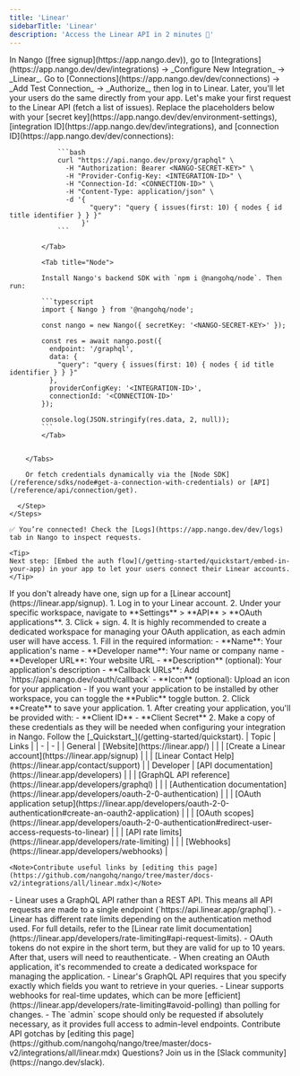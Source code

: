 ```yaml
---
title: 'Linear'
sidebarTitle: 'Linear'
description: 'Access the Linear API in 2 minutes 💨'
---
```


<Tabs>
  <Tab title="🚀 Quickstart">
    <Steps>
      <Step title="Create an integration">
        In Nango ([free signup](https://app.nango.dev)), go to [Integrations](https://app.nango.dev/dev/integrations) -> _Configure New Integration_ -> _Linear_.
      </Step>
      <Step title="Authorize Linear">
        Go to [Connections](https://app.nango.dev/dev/connections) -> _Add Test Connection_ -> _Authorize_, then log in to Linear. Later, you'll let your users do the same directly from your app.
      </Step>
      <Step title="Call the Linear API">
        Let's make your first request to the Linear API (fetch a list of issues). Replace the placeholders below with your [secret key](https://app.nango.dev/dev/environment-settings), [integration ID](https://app.nango.dev/dev/integrations), and [connection ID](https://app.nango.dev/dev/connections):
        <Tabs> 
            <Tab title="cURL">

                ```bash
                curl "https://api.nango.dev/proxy/graphql" \
                  -H "Authorization: Bearer <NANGO-SECRET-KEY>" \
                  -H "Provider-Config-Key: <INTEGRATION-ID>" \
                  -H "Connection-Id: <CONNECTION-ID>" \
                  -H "Content-Type: application/json" \
                  -d '{
                        "query": "query { issues(first: 10) { nodes { id title identifier } } }"
                      }'
                ```

            </Tab>

            <Tab title="Node">

            Install Nango's backend SDK with `npm i @nangohq/node`. Then run:

            ```typescript
            import { Nango } from '@nangohq/node';

            const nango = new Nango({ secretKey: '<NANGO-SECRET-KEY>' });

            const res = await nango.post({
              endpoint: '/graphql',
              data: {
                "query": "query { issues(first: 10) { nodes { id title identifier } } }"
              },
              providerConfigKey: '<INTEGRATION-ID>',
              connectionId: '<CONNECTION-ID>'
            });

            console.log(JSON.stringify(res.data, 2, null));
            ```
            </Tab>


        </Tabs>

        Or fetch credentials dynamically via the [Node SDK](/reference/sdks/node#get-a-connection-with-credentials) or [API](/reference/api/connection/get).

      </Step>
    </Steps>

    ✅ You’re connected! Check the [Logs](https://app.nango.dev/dev/logs) tab in Nango to inspect requests.

    <Tip>
    Next step: [Embed the auth flow](/getting-started/quickstart/embed-in-your-app) in your app to let your users connect their Linear accounts.
    </Tip>
  </Tab>
  <Tab title="🧑‍💻 OAuth app setup">
   <Steps>
  <Step title="Create a Linear account">
    If you don't already have one, sign up for a [Linear account](https://linear.app/signup).
  </Step>
  <Step title="Create an OAuth2 application">
    1. Log in to your Linear account.
    2. Under your specific workspace, navigate to **Settings** > **API** > **OAuth applications**.
    3. Click + sign.
    4. It is highly recommended to create a dedicated workspace for managing your OAuth application, as each admin user will have access.
  </Step>
  <Step title="Configure your OAuth application">
    1. Fill in the required information:
       - **Name**: Your application's name
       - **Developer name**: Your name or company name
       - **Developer URL**: Your website URL
       - **Description** (optional): Your application's description
       - **Callback URLs**: Add `https://api.nango.dev/oauth/callback`
       - **Icon** (optional): Upload an icon for your application
       - If you want your application to be installed by other workspace, you can toggle the **Public** toggle button.
    2. Click **Create** to save your application.
  </Step>
  <Step title="Obtain OAuth credentials">
    1. After creating your application, you'll be provided with:
       - **Client ID**
       - **Client Secret**
    2. Make a copy of these credentials as they will be needed when configuring your integration in Nango.
  </Step>

  <Step title="Next">
    Follow the [_Quickstart_](/getting-started/quickstart).
  </Step>
</Steps>

  </Tab>
  <Tab title="🔗 Useful links">
| Topic | Links | 
| - | - | 
| General | [Website](https://linear.app/) |
| | [Create a Linear account](https://linear.app/signup) |
| | [Linear Contact Help](https://linear.app/contact/support) |
| Developer | [API documentation](https://linear.app/developers) |
| | [GraphQL API reference](https://linear.app/developers/graphql) |
| | [Authentication documentation](https://linear.app/developers/oauth-2-0-authentication) |
| | [OAuth application setup](https://linear.app/developers/oauth-2-0-authentication#create-an-oauth2-application) |
| | [OAuth scopes](https://linear.app/developers/oauth-2-0-authentication#redirect-user-access-requests-to-linear) |
| | [API rate limits](https://linear.app/developers/rate-limiting) |
| | [Webhooks](https://linear.app/developers/webhooks) |

    <Note>Contribute useful links by [editing this page](https://github.com/nangohq/nango/tree/master/docs-v2/integrations/all/linear.mdx)</Note>
  </Tab>
  <Tab title="🚨 API gotchas">
  -  Linear uses a GraphQL API rather than a REST API. This means all API requests are made to a single endpoint (`https://api.linear.app/graphql`).
  -  Linear has different rate limits depending on the authentication method used. For full details, refer to the [Linear rate limit documentation](https://linear.app/developers/rate-limiting#api-request-limits).
  -  OAuth tokens do not expire in the short term, but they are valid for up to 10 years. After that, users will need to reauthenticate.
  -  When creating an OAuth application, it's recommended to create a dedicated workspace for managing the application.
  -  Linear's GraphQL API requires that you specify exactly which fields you want to retrieve in your queries.
  -  Linear supports webhooks for real-time updates, which can be more [efficient](https://linear.app/developers/rate-limiting#avoid-polling) than polling for changes.
  -  The `admin` scope should only be requested if absolutely necessary, as it provides full access to admin-level endpoints.
    <Note>Contribute API gotchas by [editing this page](https://github.com/nangohq/nango/tree/master/docs-v2/integrations/all/linear.mdx)</Note>
  </Tab>
</Tabs>

<Info>
    Questions? Join us in the [Slack community](https://nango.dev/slack).
</Info>